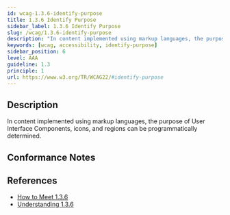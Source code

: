 ```yaml
---
id: wcag-1.3.6-identify-purpose
title: 1.3.6 Identify Purpose
sidebar_label: 1.3.6 Identify Purpose
slug: /wcag/1.3.6-identify-purpose
description: "In content implemented using markup languages, the purpose of User Interface Components, icons, and regions can be programmatically determined."
keywords: [wcag, accessibility, identify-purpose]
sidebar_position: 6
level: AAA
guideline: 1.3
principle: 1
url: https://www.w3.org/TR/WCAG22/#identify-purpose
---
```

## Description

In content implemented using markup languages, the purpose of User Interface Components, icons, and regions can be programmatically determined.

## Conformance Notes

<Project name="ads">
  <PartialSupport></PartialSupport>
</Project>
<Project name="scix">
  <Support></Support>
</Project>

## References

- [How to Meet 1.3.6](https://www.w3.org/WAI/WCAG22/quickref/#identify-purpose)
- [Understanding 1.3.6](https://www.w3.org/WAI/WCAG22/Understanding/identify-purpose.html)

